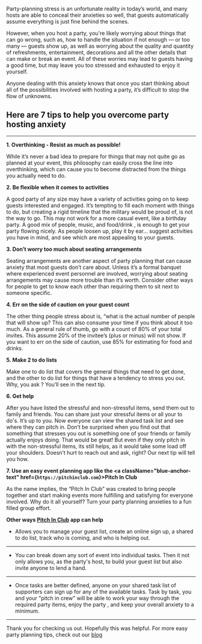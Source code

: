 <BlogImage  />
<BlogInfo  />

Party-planning stress is an unfortunate reality in today’s world, and many hosts are able to conceal 
their anxieties so well,  that guests automatically assume everything is just fine behind the scenes.

However, when you host a party, you're likely worrying about things that can go wrong, such as,  how to 
handle the situation if not enough ― or too many ― guests show up, as well as worrying about the quality
and quantity of refreshments, entertainment, decorations and all the other details that can make or break an event. 
All of these worries may    lead to guests having a good time, but may leave you too stressed and exhausted to 
enjoy it yourself.

Anyone dealing with this anxiety knows that once you start thinking about all of the possibilities involved 
with hosting a party, it’s difficult to stop the flow of unknowns.

<MobileAd />

## Here are 7 tips to help you overcome party hosting anxiety
---
**1. Overthinking - Resist as much as possible!** 

While it’s never a bad idea to prepare for things that may not quite go as planned at your event, 
this philosophy can easily cross the line into overthinking, which can cause you to become 
distracted from the things you actually need to do.

<DesktopAdHoriz />
        
**2. Be flexible when it comes to activities** 

A good party of any size may have a variety of activities going on to keep guests interested 
and engaged. It’s tempting to fill each moment with things to do, but creating a rigid timeline 
that the military would be proud of, is not the way to go. This may not work for a more casual 
event, like a birthday party. A good mix of people, music, and food/drink , is enough to get 
your party flowing nicely. As people loosen up, play it by ear... suggest activities you have 
in mind, and see which are most appealing to your guests.

**3. Don’t worry too much about seating arrangements**

Seating arrangements are another aspect of party planning that can cause anxiety that most guests 
don’t care about. Unless it’s a formal banquet where experienced event personnel are involved, 
worrying about seating arrangements may cause more trouble than it’s worth. Consider other ways 
for people to get to know each other than requiring them to sit next to someone specific.
    
<MobileAd />
<DesktopAdHoriz />

**4. Err on the side of caution on your guest count** 

The other thing people stress about is, “what is the actual number of people that will show up? 
This can also consume your time if you think about it too much. As a general rule of thumb, go 
with a count of  80% of your total invites. This assume  20% of the invitee’s (plus or minus) 
will not show. If you want to err on the side of caution, use 85% for estimating for food and drinks.

**5. Make 2 to do lists**

Make one to do list that covers the general things that need to get done, and the other to do list 
for things that have a tendency to stress you out. Why, you ask ? You’ll see in the next tip.

<DesktopAdSquare />

**6. Get help**

After you have listed the stressful and non-stressful items, send them out to family and friends. You 
can share just your stressful items or all your to do's. It’s up to you. Now everyone can view the 
shared task list and see where they can pitch in.  Don’t be surprised when you find out that something 
that stresses you out  is something one of your friends or family actually enjoys doing. That would be 
great!  But even if they only pitch in with the non-stressful items, its still helps, as it would take 
some load off your shoulders. Doesn’t hurt to reach out and ask, right? Our next tip will tell you how. 

**7. Use an easy event planning app like the <a className="blue-anchor-text" href={`https://pitchinclub.com`}>Pitch In Club</a>**                                                        

As the name implies, the “Pitch In Club”  was created to bring people together and start making events 
more fulfilling and satisfying for everyone involved. Why do it all yourself? Turn your party planning 
anxieties to a fun filled group effort.
    
<MobileAd />
<DesktopAdHoriz />

**Other ways [Pitch In Club](https://pitchinclub.com) app can help** 
    
- Allows you to manage  your guest list, create an online sign up, a shared to do list, track who is coming, and who is helping out. 
---    
- You can break down any sort of event  into individual tasks. Then it not only allows you, as the
party's host, to build your guest list but also invite anyone to lend a hand.
---    
- Once tasks are better defined, anyone on your shared task list of supporters can sign up for any of the available tasks.
Task by task, you and your "pitch in crew" will be able to work your way through the required party items, enjoy the party , and keep your overall 
anxiety to a minimum.
---
Thank you for checking us out. Hopefully this was helpful. For more easy party planning tips, check out our 
[blog](https://pitchinclub.com/blog/page/1)

<MobileAdSquare />
<MobileAd />

<DesktopAdSquare />